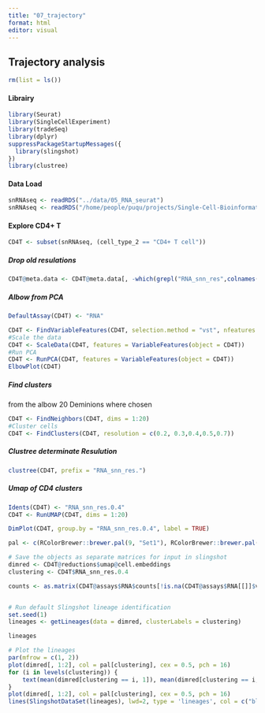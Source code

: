 ```yaml
---
title: "07_trajectory"
format: html
editor: visual
---
```


## Trajectory analysis

```r
rm(list = ls()) 
```

#### Librairy

```r
library(Seurat)
library(SingleCellExperiment)
library(tradeSeq)
library(dplyr)
suppressPackageStartupMessages({
  library(slingshot)
})
library(clustree)


```

#### Data Load

```r
snRNAseq <- readRDS("../data/05_RNA_seurat")
snRNAseq <- readRDS("/home/people/puqu/projects/Single-Cell-Bioinformatics/data/04_RNA_seurat_cca_int")

```

#### Explore CD4+ T

```r

CD4T <- subset(snRNAseq, (cell_type_2 == "CD4+ T cell"))

```

##### Drop old resulations

```r
CD4T@meta.data <- CD4T@meta.data[, -which(grepl("RNA_snn_res",colnames(CD4T@meta.data),fixed=TRUE))]
```

##### Albow from PCA

```r

DefaultAssay(CD4T) <- "RNA"

CD4T <- FindVariableFeatures(CD4T, selection.method = "vst", nfeatures = 2000)
#Scale the data
CD4T <- ScaleData(CD4T, features = VariableFeatures(object = CD4T))
#Run PCA 
CD4T <- RunPCA(CD4T, features = VariableFeatures(object = CD4T))
ElbowPlot(CD4T) 
```

##### Find clusters

from the albow 20 Deminions where chosen

```r

CD4T <- FindNeighbors(CD4T, dims = 1:20)
#Cluster cells
CD4T <- FindClusters(CD4T, resolution = c(0.2, 0.3,0.4,0.5,0.7))

```

##### Clustree determinate Resulution

```r

clustree(CD4T, prefix = "RNA_snn_res.")

```

##### Umap of CD4 clusters

```r

Idents(CD4T) <- "RNA_snn_res.0.4"
CD4T <- RunUMAP(CD4T, dims = 1:20)

DimPlot(CD4T, group.by = "RNA_snn_res.0.4", label = TRUE)
```

```r


pal <- c(RColorBrewer::brewer.pal(9, "Set1"), RColorBrewer::brewer.pal(8, "Set2"))

# Save the objects as separate matrices for input in slingshot
dimred <- CD4T@reductions$umap@cell.embeddings
clustering <- CD4T$RNA_snn_res.0.4

counts <- as.matrix(CD4T@assays$RNA$counts[!is.na(CD4T@assays$RNA[[]]$var.features), ])


# Run default Slingshot lineage identification
set.seed(1)
lineages <- getLineages(data = dimred, clusterLabels = clustering)

lineages
```

```r
# Plot the lineages
par(mfrow = c(1, 2))
plot(dimred[, 1:2], col = pal[clustering], cex = 0.5, pch = 16)
for (i in levels(clustering)) {
    text(mean(dimred[clustering == i, 1]), mean(dimred[clustering == i, 2]), labels = i, font = 2)
}
plot(dimred[, 1:2], col = pal[clustering], cex = 0.5, pch = 16)
lines(SlingshotDataSet(lineages), lwd=2, type = 'lineages', col = c("black"))
```
